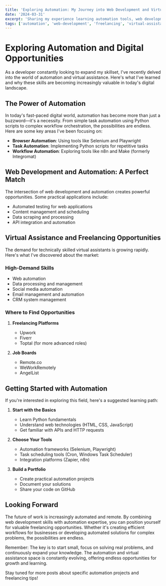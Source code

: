 ```yaml
---
title: 'Exploring Automation: My Journey into Web Development and Virtual Assistance'
date: '2024-03-31'
excerpt: 'Sharing my experience learning automation tools, web development, and exploring freelance opportunities in the digital space.'
tags: ['automation', 'web-development', 'freelancing', 'virtual-assistance']
---
```


# Exploring Automation and Digital Opportunities

As a developer constantly looking to expand my skillset, I've recently delved into the world of automation and virtual assistance. Here's what I've learned and why these skills are becoming increasingly valuable in today's digital landscape.

## The Power of Automation

In today's fast-paced digital world, automation has become more than just a buzzword—it's a necessity. From simple task automation using Python scripts to complex workflow orchestration, the possibilities are endless. Here are some key areas I've been focusing on:

- **Browser Automation**: Using tools like Selenium and Playwright
- **Task Automation**: Implementing Python scripts for repetitive tasks
- **Workflow Automation**: Exploring tools like n8n and Make (formerly Integromat)

## Web Development and Automation: A Perfect Match

The intersection of web development and automation creates powerful opportunities. Some practical applications include:

- Automated testing for web applications
- Content management and scheduling
- Data scraping and processing
- API integration and automation

## Virtual Assistance and Freelancing Opportunities

The demand for technically skilled virtual assistants is growing rapidly. Here's what I've discovered about the market:

### High-Demand Skills
- Web automation
- Data processing and management
- Social media automation
- Email management and automation
- CRM system management

### Where to Find Opportunities
1. **Freelancing Platforms**
   - Upwork
   - Fiverr
   - Toptal (for more advanced roles)

2. **Job Boards**
   - Remote.co
   - WeWorkRemotely
   - AngelList

## Getting Started with Automation

If you're interested in exploring this field, here's a suggested learning path:

1. **Start with the Basics**
   - Learn Python fundamentals
   - Understand web technologies (HTML, CSS, JavaScript)
   - Get familiar with APIs and HTTP requests

2. **Choose Your Tools**
   - Automation frameworks (Selenium, Playwright)
   - Task scheduling tools (Cron, Windows Task Scheduler)
   - Integration platforms (Zapier, n8n)

3. **Build a Portfolio**
   - Create practical automation projects
   - Document your solutions
   - Share your code on GitHub

## Looking Forward

The future of work is increasingly automated and remote. By combining web development skills with automation expertise, you can position yourself for valuable freelancing opportunities. Whether it's creating efficient workflows for businesses or developing automated solutions for complex problems, the possibilities are endless.

Remember: The key is to start small, focus on solving real problems, and continuously expand your knowledge. The automation and virtual assistance space is constantly evolving, offering endless opportunities for growth and learning.

Stay tuned for more posts about specific automation projects and freelancing tips! 